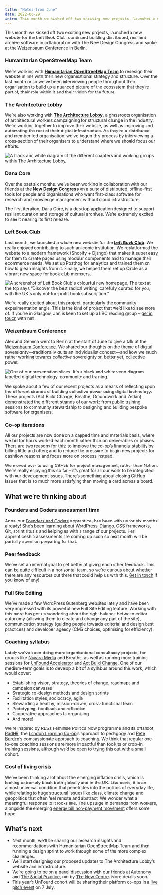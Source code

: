 ```yaml
---
title: "Notes from June"
date: 2022-06-29
intro: This month we kicked off two exciting new projects, launched a new website for the Left Book Club, continued building distributed, resilient archive software in collaboration with The New Design Congress and spoke at the Weizenbaum Conference in Berlin.
---
```


This month we kicked off two exciting new projects, launched a new website for the Left Book Club, continued building distributed, resilient archive software in collaboration with The New Design Congress and spoke at the Weizenbaum Conference in Berlin.

### Humanitarian OpenStreetMap Team

We’re working with [**Humanitarian OpenStreetMap Team**](https://hotosm.org/) to redesign their website in line with their new organisational strategy and structure. Over the last month or so we’ve been interviewing people throughout their organisation to build up a nuanced picture of the ecosystem that they’re part of, their role within it and their vision for the future.

### The Architecture Lobby

We’re also working with [**The Architecture Lobby**](http://architecture-lobby.org/), a grassroots organisation of architectural workers campaigning for structural change in the industry. We’re working together to improve their website, as well as improving and automating the rest of their digital infrastructure. As they’re a distributed and member-led organisation, we’ve begun this process by interviewing a cross-section of their organisers to understand where we should focus our efforts.

![A black and white diagram of the different chapters and working groups within The Architecture Lobby.](../../assets/architecture-lobby.jpeg)

### Dana Core

Over the past six months, we’ve been working in collaboration with our friends at the [**New Design Congress**](https://newdesigncongress.org/en/) on a suite of distributed, offline-first tools for people and organisations who want first-class software for research and knowledge management without cloud infrastructure.

The first iteration, Dana Core, is a desktop application designed to support resilient curation and storage of cultural archives. We’re extremely excited to see it nearing its first release.

### Left Book Club

Last month, we launched a whole new website for the [**Left Book Club**](https://leftbookclub.com/). We really enjoyed contributing to such an iconic institution. We replatformed the website to a modern framework (Shopify + Django) that makes it super easy for them to create pages using modular components and to manage their ecommerce needs. We set up Posthog for analytics and trained them on how to glean insights from it. Finally, we helped them set up Circle as a vibrant new space for book club members.

![A screenshot of Left Book Club's colourful new homepage. The text at the top says "Discover the best radical writing, carefully curated for you, with the UK's only not-for-profit book subscription."](../../assets/left-book-club-2022.jpg)

We’re really excited about this project, particularly the community experimentation angle. This is the kind of project that we’d like to see more of. If you’re in Glasgow, Jan is keen to set up a LBC reading group – [get in touch](mailto:jan@commonknowledge.coop) with him.

### Weizenbaum Conference

Alex and Gemma went to Berlin at the start of June to give a talk at the [Weizenbaum Conference](https://www.weizenbaum-conference.de/). We shared our thoughts on the theme of digital sovereignty—traditionally quite an individualist concept—and how we much rather working towards *collective* sovereignty or, better yet, collective power.

![One of our presentation slides. It's a black and white venn diagram labelled digital technology, community and training.](../../assets/weizenbaum-conference.jpeg)

We spoke about a few of our recent projects as a means of reflecting upon the different strands of building collective power using digital technology. These projects (Act Build Change, Breathe, Groundwork and Zetkin) demonstrated the different strands of our work: from public training sessions to community stewardship to designing and building bespoke software for organisers.

### Co-op iterations

All our projects are now done on a capped time and materials basis, where we bill for hours worked each month rather than on deliverables or phases. There are two reasons for this: to improve the co-op’s financial stability by billing little and often; and to reduce the pressure to begin new projects for cashflow reasons and focus more on process instead.

We moved over to using GitHub for project management, rather than Notion. We’re really enjoying this so far – it’s great for all our work to be integrated with our development issues. There’s something about closing GitHub issues that is so much more satisfying than moving a card across a board.

## What we’re thinking about

### Founders and Coders assessment time

Anna, our [Founders and Coders](https://www.foundersandcoders.com/) apprentice, has been with us for six months already! She’s been learning about WordPress, Django, CSS frameworks, Git, sprint rituals and helping us with a range of our projects. Her apprenticeship assessments are coming up soon so next month will be partially spent on preparing for that.

### Peer feedback

We’ve set an internal goal to get better at giving each other feedback. This can be quite difficult in a horizontal team, so we’re curious about whether there are any resources out there that could help us with this. [Get in touch](mailto:hello@commonknowledge.coop) if you know of any!

### Full Site Editing

We’ve made a few WordPress Gutenberg websites lately and have been very impressed with its powerful new Full Site Editing feature. Working with this more has got us wondering about the right balance between editor autonomy (allowing them to create and change any part of the site), communication strategy (guiding people towards editorial and design best practices) and developer agency (CMS choices, optimising for efficiency).

### Coaching syllabus

Lately we’ve been doing more organisational consultancy projects, for groups like [Novara Media](https://novaramedia.com/) and Breathe, as well as running more training sessions for [UnFound Accelerator](https://www.uk.coop/start-new-co-op/support/start-platform-co-op/unfound-accelerator) and [Act Build Change](https://actbuildchange.com/). One of our medium-term goals is to develop a bit of a syllabus around this work, which would cover:

- Establishing vision, strategy, theories of change, roadmaps and campaign canvases
- Strategic co-design methods and design sprints
- Facilitation styles, sociocracy, agile
- Stewarding a healthy, mission-driven, cross-functional team
- Prototyping, feedback and reflection
- Cooperative approaches to organising
- And more!

We’re inspired by RLS’s Feminise Politics Now programme and its offshoot [RadHR](https://radhr.org/), the [London Learning Co-op](https://www.londonlearningcoop.com/)’s approach to pedagogy and [Pete Burden](https://twitter.com/peteburden)’s compassionate approach to coaching. We think that regular one-to-one coaching sessions are more impactful than toolkits or drop-in training sessions, although we’d be open to trying this out with a small cohort.

### Cost of living crisis

We’ve been thinking a lot about the emerging inflation crisis, which is looking extremely bleak both globally and in the UK. Like covid, it is an almost universal condition that penetrates into the politics of everyday life, while relating to huge structural issues like class, climate change and geopolitics that often feel remote and abstract. We wonder what a meaningful response to it looks like. The upsurge in demands from workers, alongside the emerging [energy bill non-payment movement](https://dontpay.uk/) offers some hope.

## What’s next

- Next month, we’ll be sharing our research insights and recommendations with Humanitarian OpenStreetMap Team and then running a design sprint to work through some of the more complex challenges.
- We’ll start designing our proposed updates to The Architecture Lobby’s website and infrastructure.
- We’re going to be on a panel discussion with our friends at [Autonomy](https://autonomy.work/) and [The Social Practice](https://www.thesocialpractice.org/), run by [The New Centre](https://thenewcentre.org/). More details soon.
- This year’s UnFound cohort will be sharing their platform co-ops in a [live pitch event](https://www.uk.coop/events-and-training/events-calendar/unfound-accelerator-2022-live-pitch-event) on 7 July.